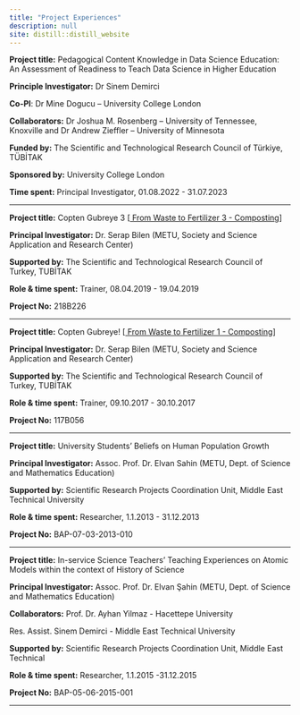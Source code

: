```yaml
---
title: "Project Experiences"
description: null
site: distill::distill_website
---
```


                         
**Project title:**  Pedagogical Content Knowledge in Data Science Education: An Assessment of Readiness to Teach Data Science in Higher Education

**Principle Investigator:** Dr Sinem Demirci

**Co-PI**: Dr Mine Dogucu – University College London

**Collaborators:** Dr Joshua M. Rosenberg – University of Tennessee, Knoxville and Dr Andrew Zieffler – University of Minnesota

**Funded by:** The Scientific and Technological Research Council of Türkiye, TÜBİTAK

**Sponsored by:** University College London

**Time spent:** Principal Investigator, 01.08.2022 - 31.07.2023 

---

**Project title:** Copten Gubreye 3 [<a href = "https://tbm.metu.edu.tr/cevre-egitimleri-projeler/" target="_blank"> From Waste to Fertilizer 3 - Composting</a>]

**Principal Investigator:** Dr. Serap Bilen (METU, Society and Science Application and Research Center) 

**Supported by:** The Scientific and Technological Research Council of Turkey, TUBİTAK

**Role & time spent:** Trainer, 08.04.2019 - 19.04.2019 

**Project No:** 218B226

---

**Project title:** Copten Gubreye! [<a href = "https://tbm.metu.edu.tr/cevre-egitimleri-projeler/" target="_blank"> From Waste to Fertilizer 1 - Composting</a>]

**Principal Investigator:** Dr. Serap Bilen (METU, Society and Science Application and Research Center) 

**Supported by:** The Scientific and Technological Research Council of Turkey, TUBİTAK

**Role & time spent:** Trainer, 09.10.2017 - 30.10.2017 

**Project No:** 117B056

---

**Project title:** University Students’ Beliefs on Human Population Growth 

**Principal Investigator:** Assoc. Prof. Dr. Elvan Sahin (METU, Dept. of Science and Mathematics Education) 

**Supported by:** Scientific Research Projects Coordination Unit, Middle East Technical University

**Role & time spent:** Researcher, 1.1.2013 - 31.12.2013 

**Project No:** BAP-07-03-2013-010

---

**Project title:** In-service Science Teachers’ Teaching Experiences on Atomic Models within the context of History of Science   

**Principal Investigator:**  Assoc. Prof. Dr. Elvan Şahin (METU, Dept. of Science and Mathematics Education)    

**Collaborators:** Prof. Dr. Ayhan Yilmaz - Hacettepe University   

Res. Assist. Sinem Demirci - Middle East Technical University   


**Supported by:** Scientific Research Projects Coordination Unit, Middle East Technical    

**Role & time spent:** Researcher, 1.1.2015 -31.12.2015    

**Project No:** BAP-05-06-2015-001   

---